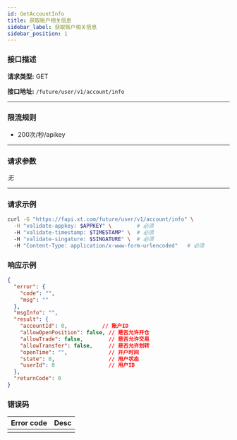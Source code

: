 ```yaml
---
id: GetAccountInfo
title: 获取账户相关信息
sidebar_label: 获取账户相关信息
sidebar_position: 1
---
```


### 接口描述

**请求类型:** GET

**接口地址:** `/future/user/v1/account/info`

---

### 限流规则

- 200次/秒/apikey

---

### 请求参数

_无_

---

### 请求示例

```bash title="Request"
curl -G "https://fapi.xt.com/future/user/v1/account/info" \
  -H "validate-appkey: $APPKEY" \        # 必须
  -H "validate-timestamp: $TIMESTAMP" \  # 必须
  -H "validate-singature: $SINGATURE" \  # 必须
  -H "Content-Type: application/x-www-form-urlencoded"   # 必须
```

### 响应示例

```json title="Response"
{
  "error": {
    "code": "",
    "msg": ""
  },
  "msgInfo": "",
  "result": {
    "accountId": 0,           // 账户ID
    "allowOpenPosition": false, // 是否允许开仓
    "allowTrade": false,        // 是否允许交易
    "allowTransfer": false,     // 是否允许划转
    "openTime": "",             // 开户时间
    "state": 0,                 // 用户状态
    "userId": 0                 // 用户ID
  },
  "returnCode": 0
}
```

### 错误码

| Error code | Desc |
|-------------|------|
|   |   |